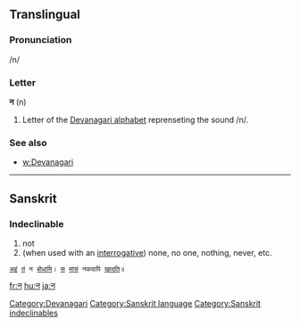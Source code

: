 ==Translingual==

===Pronunciation===
/n/

===Letter===
'''न''' (n)

#Letter of the [[Devanagari alphabet]] reprenseting the sound /n/.

===See also===
 
* [[w:Devanagari]]

[[Category:Devanagari]]

----

== Sanskrit ==
=== Indeclinable ===
# not
# (when used with an [[interrogative]]) none, no one, nothing, never, etc.
 [[अस्मद्|अहं]] [[तद्|तं]] न [[बुध्|बोधामि]]। [[तद्|स]] [[मांस|मांसं]] नकदापि [[खद्|खादति]]॥

[[Category:Sanskrit language]]
[[Category:Sanskrit indeclinables]]

[[fr:न]]
[[hu:न]]
[[ja:न]]